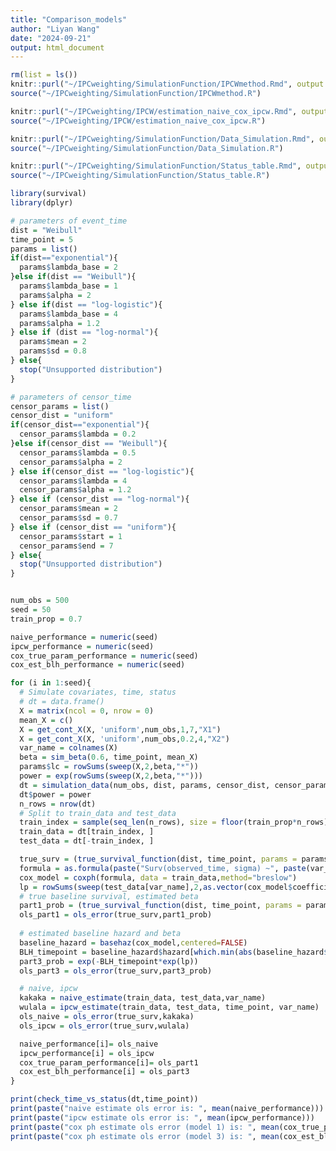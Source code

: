 ```yaml
---
title: "Comparison_models"
author: "Liyan Wang"
date: "2024-09-21"
output: html_document
---
```


```r
rm(list = ls())
knitr::purl("~/IPCweighting/SimulationFunction/IPCWmethod.Rmd", output = "~/IPCweighting/SimulationFunction/IPCWmethod.R")
source("~/IPCweighting/SimulationFunction/IPCWmethod.R")

knitr::purl("~/IPCweighting/IPCW/estimation_naive_cox_ipcw.Rmd", output = "~/IPCweighting/IPCW/estimation_naive_cox_ipcw.R")
source("~/IPCweighting/IPCW/estimation_naive_cox_ipcw.R")

knitr::purl("~/IPCweighting/SimulationFunction/Data_Simulation.Rmd", output = "~/IPCweighting/SimulationFunction/Data_Simulation.R")
source("~/IPCweighting/SimulationFunction/Data_Simulation.R")

knitr::purl("~/IPCweighting/SimulationFunction/Status_table.Rmd", output = "~/IPCweighting/SimulationFunction/Status_table.R")
source("~/IPCweighting/SimulationFunction/Status_table.R")
```

```r
library(survival)
library(dplyr)

# parameters of event_time
dist = "Weibull"
time_point = 5
params = list()
if(dist=="exponential"){
  params$lambda_base = 2
}else if(dist == "Weibull"){
  params$lambda_base = 1
  params$alpha = 2
} else if(dist == "log-logistic"){
  params$lambda_base = 4
  params$alpha = 1.2
} else if (dist == "log-normal"){
  params$mean = 2
  params$sd = 0.8
} else{
  stop("Unsupported distribution")
}

# parameters of censor_time
censor_params = list()
censor_dist = "uniform"
if(censor_dist=="exponential"){
  censor_params$lambda = 0.2
}else if(censor_dist == "Weibull"){
  censor_params$lambda = 0.5
  censor_params$alpha = 2
} else if(censor_dist == "log-logistic"){
  censor_params$lambda = 4
  censor_params$alpha = 1.2
} else if (censor_dist == "log-normal"){
  censor_params$mean = 2
  censor_params$sd = 0.7
} else if (censor_dist == "uniform"){
  censor_params$start = 1
  censor_params$end = 7
} else{
  stop("Unsupported distribution")
}


num_obs = 500
seed = 50
train_prop = 0.7

naive_performance = numeric(seed)
ipcw_performance = numeric(seed)
cox_true_param_performance = numeric(seed)
cox_est_blh_performance = numeric(seed)
```

```r
for (i in 1:seed){
  # Simulate covariates, time, status
  # dt = data.frame()
  X = matrix(ncol = 0, nrow = 0)
  mean_X = c()
  X = get_cont_X(X, 'uniform',num_obs,1,7,"X1")
  X = get_cont_X(X, 'uniform',num_obs,0.2,4,"X2")
  var_name = colnames(X)
  beta = sim_beta(0.6, time_point, mean_X)
  params$lc = rowSums(sweep(X,2,beta,"*"))
  power = exp(rowSums(sweep(X,2,beta,"*")))
  dt = simulation_data(num_obs, dist, params, censor_dist, censor_params, time_point, X)
  dt$power = power
  n_rows = nrow(dt)
  # Split to train_data and test_data
  train_index = sample(seq_len(n_rows), size = floor(train_prop*n_rows))
  train_data = dt[train_index, ]
  test_data = dt[-train_index, ]

  true_surv = (true_survival_function(dist, time_point, params = params))^(test_data$power)
  formula = as.formula(paste("Surv(observed_time, sigma) ~", paste(var_name, collapse = " + ")))
  cox_model = coxph(formula, data = train_data,method="breslow")
  lp = rowSums(sweep(test_data[var_name],2,as.vector(cox_model$coefficients),"*"))
  # true baseline survival, estimated beta
  part1_prob = (true_survival_function(dist, time_point, params = params))^(exp(lp))
  ols_part1 = ols_error(true_surv,part1_prob)
  
  # estimated baseline hazard and beta
  baseline_hazard = basehaz(cox_model,centered=FALSE)
  BLH_timepoint = baseline_hazard$hazard[which.min(abs(baseline_hazard$time - time_point))]
  part3_prob = exp(-BLH_timepoint*exp(lp))
  ols_part3 = ols_error(true_surv,part3_prob)

  # naive, ipcw
  kakaka = naive_estimate(train_data, test_data,var_name)
  wulala = ipcw_estimate(train_data, test_data, time_point, var_name)
  ols_naive = ols_error(true_surv,kakaka)
  ols_ipcw = ols_error(true_surv,wulala)

  naive_performance[i]= ols_naive
  ipcw_performance[i] = ols_ipcw
  cox_true_param_performance[i]= ols_part1
  cox_est_blh_performance[i] = ols_part3
}

print(check_time_vs_status(dt,time_point))
print(paste("naive estimate ols error is: ", mean(naive_performance)))
print(paste("ipcw estimate ols error is: ", mean(ipcw_performance)))
print(paste("cox ph estimate ols error (model 1) is: ", mean(cox_true_param_performance)))
print(paste("cox ph estimate ols error (model 3) is: ", mean(cox_est_blh_performance)))

```

